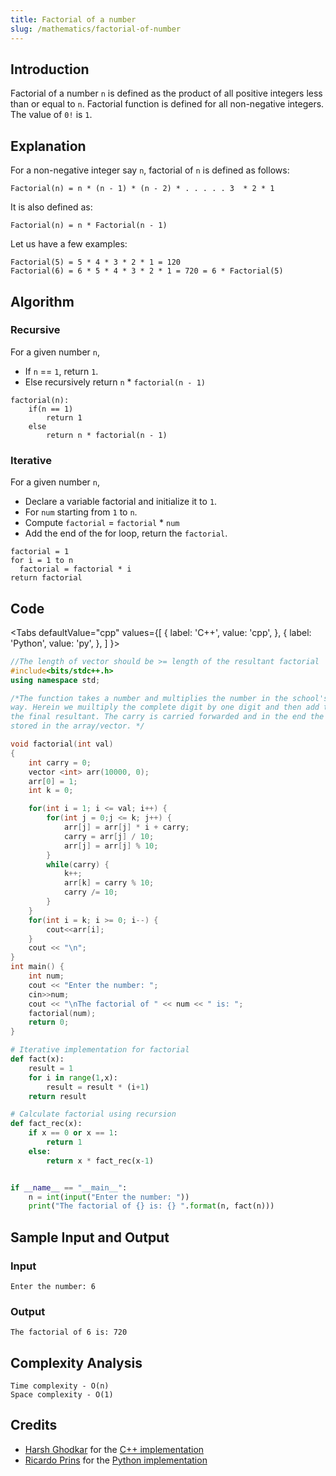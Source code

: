```yaml
---
title: Factorial of a number
slug: /mathematics/factorial-of-number
---
```


## Introduction

Factorial of a number `n` is defined as the product of all positive integers less than or equal to `n`. Factorial function is defined for all non-negative integers. The value of `0!` is `1`.

## Explanation

For a non-negative integer say `n`, factorial of `n` is defined as follows:

```
Factorial(n) = n * (n - 1) * (n - 2) * . . . . . 3  * 2 * 1
```

It is also defined as:

```
Factorial(n) = n * Factorial(n - 1)
```

Let us have a few examples:

```
Factorial(5) = 5 * 4 * 3 * 2 * 1 = 120
Factorial(6) = 6 * 5 * 4 * 3 * 2 * 1 = 720 = 6 * Factorial(5)
```

## Algorithm

### Recursive

For a given number `n`,

 - If `n` == `1`, return `1`.
 - Else recursively return `n` * `factorial(n - 1)`

```
factorial(n):
    if(n == 1)
        return 1
    else
        return n * factorial(n - 1)
```

### Iterative

For a given number `n`,

 - Declare a variable factorial and initialize it to `1`.
 - For `num` starting from `1` to `n`.
 - Compute `factorial` = `factorial` * `num`
 - Add the end of the for loop, return the `factorial`.

```
factorial = 1
for i = 1 to n
  factorial = factorial * i
return factorial
```

## Code


<Tabs
  defaultValue="cpp"
  values={[
    { label: 'C++', value: 'cpp', },
    { label: 'Python', value: 'py', },
  ]
}>

<TabItem value="cpp">

```cpp
//The length of vector should be >= length of the resultant factorial
#include<bits/stdc++.h>
using namespace std;

/*The function takes a number and multiplies the number in the school's old fashioned
way. Herein we muiltiply the complete digit by one digit and then add the results to get
the final resultant. The carry is carried forwarded and in the end the final result gets
stored in the array/vector. */

void factorial(int val)
{
    int carry = 0;       
    vector <int> arr(10000, 0);   
    arr[0] = 1;                   
    int k = 0;                         

    for(int i = 1; i <= val; i++) {
        for(int j = 0;j <= k; j++) {      
            arr[j] = arr[j] * i + carry;
            carry = arr[j] / 10;
            arr[j] = arr[j] % 10;
        }
        while(carry) {        
            k++;
            arr[k] = carry % 10;
            carry /= 10;
        }   
    }
    for(int i = k; i >= 0; i--) {  
        cout<<arr[i];
    }
    cout << "\n";
}
int main() {
    int num;
    cout << "Enter the number: ";
    cin>>num;
    cout << "\nThe factorial of " << num << " is: ";
    factorial(num);
    return 0;
}
```

</TabItem>
<TabItem value="py">

```python
# Iterative implementation for factorial
def fact(x):
    result = 1
    for i in range(1,x):
        result = result * (i+1)
    return result

# Calculate factorial using recursion
def fact_rec(x):
    if x == 0 or x == 1:
        return 1
    else:
        return x * fact_rec(x-1)


if __name__ == "__main__":
    n = int(input("Enter the number: "))
    print("The factorial of {} is: {} ".format(n, fact(n)))
```

</TabItem>
</Tabs>

## Sample Input and Output

### Input

```
Enter the number: 6
```

### Output

```
The factorial of 6 is: 720
```

## Complexity Analysis

```
Time complexity - O(n)
Space complexity - O(1)
```

## Credits

   - [Harsh Ghodkar](https://github.com/Saviour1001) for the [C++ implementation](https://github.com/TesseractCoding/NeoAlgo/blob/master/C-Plus-Plus/cp/long_factorials.cpp)
   - [Ricardo Prins](https://github.com/ricardoprins) for the [Python implementation](https://github.com/TesseractCoding/NeoAlgo/blob/master/Python/math/factorial.py)
